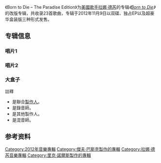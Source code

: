 {{NoteTA
|G1=Lana Del Rey
}}
{{Distinguish|Born to Die (专辑)|Paradise (EP)}}
{{Infobox album
| Name = 生死相守 – 天堂版／Born to Die – The Paradise Edition
| Type = studio
| Longtype = (改版)
| Artist = [[Lana_Del_Rey|Lana Del Rey]]
| Cover = BornToDieTheParadiseEditionCover.png
| Alt = A light-skinned brown-haired woman is dressed in a gold-colored one-piece swimsuit, and is staring forward before a tropical background. The capital-lettered words "Lana Del Rey" are placed above her, while the capital-lettered words "Born to Die" and the script-typeface words "The Paradise Edition" are placed beneath her.
| Released = {{Start date|2012|11|9}}
| Recorded = 
| Genre = 
| Length = 1:33:47
| Label = {{flatlist|
* Interscope
* Polydor
* Stranger
}}
| Producer = {{flatlist|
* Patrik Berger
* Jeff Bhasker
* Chris Braide
* DK
* Emile Haynie
* Dan Heath
* Tim Larcombe
* Rick Nowels
* Justin Parker
* Robopop
* Al Shux
* Rick Rubin
}}
| Last album = {{ubl|''[[Paradise_(EP)|Paradise]]''|(2012)}}
| This album = {{ubl|'''''Born to Die – The Paradise Edition'''''|(2012)}}
| Next album = {{ubl|''[[Tropico_(微電影)#EP信息|Tropico]]''|(2013)}}
}}
《Born to Die – The Paradise Edition》为[[美國|美國]][[歌手|歌手]][[拉娜·德芮|拉娜·德芮]]的专辑''《[[Born_to_Die|Born to Die]]》''的改版专辑，共收录23首歌曲，专辑于2012年11月9日以双碟、独占EP以及超豪华盒装版三种形式发售。

==专辑信息 ==
=== 唱片1 ===
{{Track listing
| headline = ''Born to Die – The Paradise Edition''{{nobold| – 唱片1}}
| full_width = yes
| extra_column = 製作人
| total_length = 1:00:40

| title1 = Born to Die
| writer1 = {{flat list|
* Lana Del Rey
* Justin Parker
}}
| extra1 = {{flat list|
* Emile Haynie
* Parker{{ref|b|[b]}}
}}
| length1 = 4:46

| title2 = Off to the Races
| writer2 = {{flat list|
* Del Rey
* Tim Larcombe
}}
| extra2 = {{flat list|
* [[Patrik_Berger_(record_producer)|Patrik Berger]]
* Haynie
}}
| length2 = 5:00

| title3 = Blue Jeans
| writer3 = {{flat list|
* Del Rey
* Haynie
* Dan Heath
}}
| extra3 = Haynie
| length3 = 3:30

| title4 = Video Games
| writer4 = {{flat list|
* Del Rey
* Parker
}}
| extra4 = Robopop
| length4 = 4:42

| title5 = Diet Mountain Dew
| writer5 = {{flat list|
* Del Rey
* Mike Daly
}}
| extra5 = {{flat list|
* Haynie
* Jeff Bhasker{{ref|a|[a]}}
* Daly{{ref|b|[b]}}
}}
| length5 = 3:43

| title6 = National Anthem
| writer6 = {{flat list|
* Del Rey
* Parker
* The Nexus
}}
| extra6 = {{flat list|
* Haynie
* Bhasker{{ref|c|[c]}}
* David Sneddon{{ref|b|[b]}}
* James Bauer-Mein{{ref|b|[b]}}
}}
| length6 = 3:51

| title7 = Dark Paradise
| writer7 = {{flat list|
* Del Rey
* Rick Nowels
}}
| extra7 = {{flat list|
* Haynie
* Nowels{{ref|a|[a]}}
}}
| length7 = 4:03

| title8 = Radio
| writer8 = {{flat list|
* Del Rey
* Parker
}}
| extra8 = {{flat list|
* Haynie
* Parker{{ref|c|[c]}}
}}
| length8 = 3:34

| title9 = Carmen
| writer9 = {{flat list|
* Del Rey
* Parker
}}
| extra9 = {{flat list|
* Haynie
* Bhasker{{ref|c|[c]}}
* Parker{{ref|b|[b]}}
}}
| length9 = 4:08

| title10 = Million Dollar Man
| writer10 = {{flat list|
* Del Rey
* Chris Braide
}}
| extra10 = {{flat list|
* Haynie
* Braide
}}
| length10 = 3:51

| title11 = Summertime Sadness
| writer11 = {{flat list|
* Del Rey
* Nowels
}}
| extra11 = {{flat list|
* Haynie
* Nowels{{ref|a|[a]}}
}}
| length11 = 4:25

| title12 = This Is What Makes Us Girls
| writer12 = {{flat list|
* Del Rey
* Larcombe
* Jim Irvin
}}
| extra12 = {{flat list|
* Al Shux
* Haynie
}}
| length12 = 3:58

| title13 = Without You
| writer13 = {{flat list|
* Del Rey
* Skarbek
}}
| extra13 = Haynie
| length13 = 3:49

| title14 = Lolita
| writer14 = {{flat list|
* Del Rey
* Howe
* Robinson
}}
| extra14 = {{flat list|
* Haynie
* Howe{{ref|a|[a]}}
}}
| length14 = 3:40

| title15 = Lucky Ones
| writer15 = {{flat list|
* Del Rey
* Nowels
}}
| extra15 = {{flat list|
* Haynie
* Nowels{{ref|a|[a]}}
}}
| length15 = 3:45
}}
{{Track listing
| collapsed = yes
| headline = ''Born to Die – The Paradise Edition''{{nobold| – [[日本|日本]]版加曲<ref>{{cite web|url=http://www.universal-music.co.jp/lana-del-rey/products/uics-1257/|title=Born to Die - Deluxe Edition|publisher=Universal Music Japan|date=2012-11-14|language=ja|access-date=2014-09-12|archive-date=2016-01-09|archive-url=https://web.archive.org/web/20160109031212/http://www.universal-music.co.jp/lana-del-rey/products/uics-1257/|dead-url=no}}</ref>}}
| full_width = yes
| extra_column = 製作人
| total_length = 1:05:39

| title16 = Video Games
| note16 = Joy Orbison Remix
| writer16 = {{flat list|
* Del Rey
* Parker
}}
| extra16 = {{flat list|
* Robopop
* Orbison{{ref|d|[d]}}
}}
| length16 = 4:59
}}

===唱片2===
{{Track listing
| headline = ''Born to Die – The Paradise Edition''{{nobold| – 唱片2}}
| full_width = yes
| extra_column = 製作人
| total_length = 33:07

| title1 = Ride
| writer1 = {{flat list|
* Del Rey
* Parker
}}
| extra1 = Rubin
| length1 = 4:49

| title2 = American
| writer2 = {{flat list|
* Del Rey
* Nowels
* Haynie
}}
| extra2 = {{flat list|
* Nowels
* Haynie{{ref|a|[a]}}
}}
| length2 = 4:08

| title3 = Cola
| writer3  = {{flat list|
* Del Rey
* Nowels
}}
| extra3 = {{flat list|
* Nowels
* DK{{ref|a|[a]}}
}}
| length3 = 4:20

| title4 = Body Electric
| writer4 = {{flat list|
* Del Rey
* Nowels
}}
| extra4 = {{flat list|
* Nowels
* Dan Heath
}}
| length4  = 3:53

| title5 = Blue Velvet
| writer5 = {{flat list|
* Lee Morris
* {{link-en|Bernie Wayne|Bernie Wayne}}
}}
| extra5 = Haynie
| length5 = 2:38

| title6 = Gods & Monsters
| writer6 = {{flat list|
* Del Rey
* Tim Larcombe
}}
| extra6 = {{flat list|
* Larcombe
* Haynie{{ref|c|[c]}}
}}
| length6 = 3:57

| title7 = Yayo
| writer7 = Lana Del Rey
| extra7 = {{flat list|
* Heath
* Haynie
}}
| length7 = 5:21

| title8 = Bel Air
| writer8 = {{flat list|
* Del Rey
* Heath
}}
| extra8 = Heath
| length8 = 3:57
}}
{{Track listing
| collapsed = yes
| headline = ''Born to Die – The Paradise Edition''{{nobold| – [[iTunes商店|iTunes商店]]加曲}}
| full_width = yes
| extra_column = 製作人
| total_length = 36:58

| title9 = Burning Desire
| writer9 = {{flat list|
* Del Rey
* Parker
}}
| extra9 = Haynie
| length9 = 3:51
}}
{{Track listing
| collapsed = yes
| headline = ''Born to Die – The Paradise Edition''{{nobold| – 法國iTunes商店加曲<ref>{{cite web|url=https://itunes.apple.com/fr/album/born-to-die-paradise-edition/id711604978?l=en|title=iTunes - Music - Born To Die (The Paradise Edition) by Lana Del Rey|publisher=iTunes Store (FR). Apple Inc.|date=September 30, 2013|language=fr|access-date=2014-09-12|archive-date=2016-03-05|archive-url=https://web.archive.org/web/20160305110549/https://itunes.apple.com/fr/album/born-to-die-paradise-edition/id711604978?l=en|dead-url=no}}</ref>}}
| full_width = yes
| extra_column = 製作人
| total_length = 43:50

| title10 = Summertime Sadness 
| note10 = Lana Del Rey vs. {{link-en|Cedric Gervais|Cedric Gervais}}
| writer10 = {{flat list|
* Del Rey
* Nowels
}}
| extra10 = Cedric Gervais
| length10 = 6:52
}}
{{Track listing
| collapsed = yes
| headline = ''Born to Die – The Paradise Edition''{{nobold| – 德國[[亞馬遜公司|亞馬遜]]加曲<ref>{{cite web|url=http://www.amazon.de/Born-To-Die-Bonustracks-Amazon/dp/B009XUTBGC/|title=Born To Die - The Paradise Edition (inkl. 6 Bonustracks exklusiv bei Amazon.de)|publisher=Amazon.com (DE)|date=2014-01-31|language=de|access-date=2014-09-12|archive-date=2016-03-31|archive-url=https://web.archive.org/web/20160331233420/http://www.amazon.de/Born-To-Die-Bonustracks-Amazon/dp/B009XUTBGC|dead-url=no}}</ref>}}
| full_width = yes
| extra_column = 製作人
| total_length = 1:21:49

| title9 = Blue Velvet
| note9 = {{link-en|Penguin Prison|Penguin Prison}}混音
| writer9 = {{flat list|
* Wayne
* Morris
}}
| extra9 = Haynie
| length9 = 5:03

| title10 = Summertime Sadness
| note10 = {{link-en|Todd Terry|Todd Terry}}混音
| writer10 = {{flat list|
* Del Rey
* Nowels
* De Jour
}}
| extra10 = {{flat list|
* Haynie
* Nowels
}}
| length10 = 6:26

| title11 = National Anthem
| note11 = bretonLABS混音
| writer11 = {{flat list|
* Del Rey
* Parker
* The Nexus
}}
| extra11 = {{flat list|
* Haynie
* Bhasker
}}
| length11 = 4:01

| title12 = Blue Jeans
| note12 = RAC Mix
| writer12 = {{flat list|
* Del Rey
* Haynie
* Heath
}}
| extra12 = Haynie
| length12 = 3:42

| title13 = Born to Die
| note13 = Kris Di Angelis 'Love Below'混音
| writer13 = {{flat list|
* Del Rey
* Parker
}}
| extra13 = Haynie
| length13 = 5:10

| title14 = Video Games
| note14 = {{link-en|Jakwob|Jakwob}}/Etherwood混音
| writer14 = {{flat list|
* Del Rey
* Parker
}}
| extra14 = Robopop
| length14 = 3:44
}}

===大盒子===
{{Track listing
| collapsed = yes
| headline = ''Born to Die – The Paradise Edition''{{nobold| – 大盒子版加曲（[[Compact_Disc|CD]]））}}
| full_width = yes
| extra_column = 製作人
| total_length = 40:10

| title1 = Video Games
| note1 = Joy Orbison Remix
| writer1 = {{flat list|
* Del Rey
* Parker
}}
| extra1 = {{flat list|
* Robopop
* Sterling Fox
* Joy Orbison{{ref|d|[d]}}
}}
| length1 = 5:03

| title2 = Video Games
| note2 = Omid 16B Remix
| writer2 = {{flat list|
* Del Rey
* Parker
}}
| extra2 = {{flat list|
* Robopop
* Omid Nourizadeh{{ref|d|[d]}}
}}
| length2 = 5:13

| title3 = Born to Die
| note3 = Moodymann Remix
| writer3 = {{flat list|
* Del Rey
* Parker
}}
| extra3 = {{flat list|
* Haynie
* Parker
* Moody{{ref|d|[d]}}
}}
| length3 = 6:14

| title4 = Born to Die
| note4 = Gemini Remix
| writer4 = {{flat list|
* Del Rey
* Parker
}}
| extra4 = {{flat list|
* Haynie
* Parker
* Thomas Slinger PKA Gemini{{ref|d|[d]}}
}}
| length4 = 4:51

| title5 = Blue Jeans
| note5 = Gesaffelstein Remix
| writer5 = {{flat list|
* Del Rey
* Haynie
* Dan Heath
}}
| extra5 = {{flat list|
* Haynie
* Gesaffelstein
}}
| length5 = 4:34

| title6 = Blue Jeans
| note6 = Penguin Prison Remix
| writer6 = {{flat list|
* Del Rey
* Haynie
* Dan Heath
}}
| extra6 = Haynie, Penguin Prison
| length6 = 5:40

| title7 = National Anthem
| note7 = Fred Falke Remix Edit
| writer7 = {{flat list|
* Del Rey
* Parker
* The Nexus
}}
| extra7 = {{flat list|
* Haynie
* The Nexus
* Jeff Bhasker
* Fred Falke{{ref|d|[d]}}
}}
| length7 = 3:49

| title8 = National Anthem
| note8 = Tensnake Remix
| writer8 = {{flat list|
* Del Rey
* Parker
* The Nexus
}}
| extra8 = {{flat list|
* Haynie
* The Nexus
* Bhasker
}}
| length8 = 3:46
}}

{{Track listing
| collapsed = yes
| full_width = yes
| headline = ''Born to Die – The Paradise Edition''{{nobold| – 大盒子版加曲（DVD）}}
| extra_column = 導演
| total_length = 30:26

| title1 = Video Games
| note1 = MV
| extra1 = Del Rey
| length1 = 4:47

| title2 = Born to Die
| note2 = MV
| extra2 = {{flat list|
* Mourad Balkeddar
* {{link-en|Yoann Lemoine|Yoann Lemoine}}
}}
| length2 = 4:47

| title3 = Blue Jeans
| note3 = MV
| extra3 = {{flat list|
* Oualid Mouaness
* Lemoine
}}
| length3 = 4:19

| title4 = Blue Jeans
| note4 = Lana Del Rey版
| extra4 = Del Rey
| length4 = 4:01

| title5 = National Anthem
| note5 = MV
| extra5 = {{flat list|
* Heather Heller
* {{link-en|Anthony Mandler|Anthony Mandler}}
}}
| length5 = 7:49

| title6 = Summertime Sadness
| note6 = MV
| extra6 = {{flat list|
* {{link-en|Spencer Susser|Spencer Susser}}
* [[凱爾·紐曼|Kyle Newman]]
}}
| length6 = 4:43
}}

{{Track listing
| collapsed = yes
| headline = ''Born to Die – The Paradise Edition''{{nobold| – 大盒子版加曲（7秒黑膠唱片）}}
| full_width = yes
| extra_column = 製作人
| total_length = 7:41

| title1 = Blue Velvet
| writer1 = {{flat list|
* Wayne
* Morris
}}
| extra1 = Haynie
| length1 = 2:38

| title2 = Blue Velvet
| note2 = Penguin Prison Remix
| writer2 = {{flat list|
* Wayne
* Morris
}}
| extra2 = {{flat list|
* Haynie
* Penguin Prison{{ref|d|[d]}}
}}
| length2 = 5:03
}}
;註釋
* <sup>{{note|a|[a]}}</sup> 是聯合[[音樂製作人|製作人]]。
* <sup>{{note|b|[b]}}</sup> 是錄音師。
* <sup>{{note|c|[c]}}</sup> 是其他製作人。
* <sup>{{note|d|[d]}}</sup> 是混音師。

== 参考资料 ==
{{reflist}}

{{Lana Del Rey}}
{{Lana Del Rey songs}}

{{DEFAULTSORT:Del Ray, Luna}}
[[Category:2012年音樂專輯|Category:2012年音樂專輯]]
[[Category:傑夫·巴斯克製作的專輯|Category:傑夫·巴斯克製作的專輯]]
[[Category:拉娜·德芮音樂專輯|Category:拉娜·德芮音樂專輯]]
[[Category:里克·諾爾斯製作的專輯|Category:里克·諾爾斯製作的專輯]]